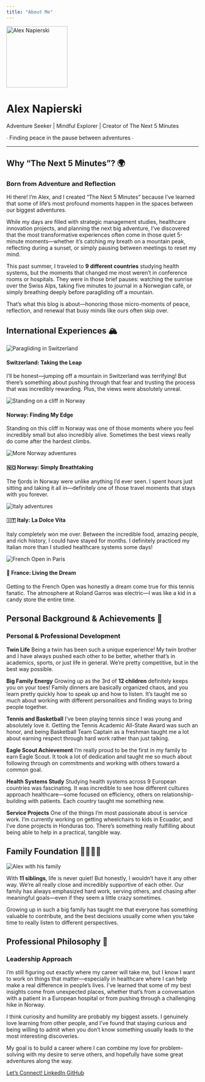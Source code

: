 ```yaml
---
title: "About Me"
---
```


::: {.hero-banner .text-center}

<img src="images/profile.jpg" alt="Alex Napierski" class="rounded-circle mb-3" width="160">

<h1>Alex Napierski</h1>

<p class="lead">Adventure Seeker | Mindful Explorer | Creator of The Next 5 Minutes</p>

<p class="hero-tagline">∙ Finding peace in the pause between adventures ∙</p>

:::

<hr class="section-divider">

## Why "The Next 5 Minutes"? 🌍

::: {.card}
<div class="card-header">
  <h3><i class="fas fa-clock"></i> Born from Adventure and Reflection</h3>
</div>

Hi there! I'm Alex, and I created "The Next 5 Minutes" because I've learned that some of life's most profound moments happen in the spaces between our biggest adventures.

While my days are filled with strategic management studies, healthcare innovation projects, and planning the next big adventure, I've discovered that the most transformative experiences often come in those quiet 5-minute moments—whether it's catching my breath on a mountain peak, reflecting during a sunset, or simply pausing between meetings to reset my mind.

This past summer, I traveled to **9 different countries** studying health systems, but the moments that changed me most weren't in conference rooms or hospitals. They were in those brief pauses: watching the sunrise over the Swiss Alps, taking five minutes to journal in a Norwegian café, or simply breathing deeply before paragliding off a mountain.

That's what this blog is about—honoring those micro-moments of peace, reflection, and renewal that busy minds like ours often skip over.
:::

## International Experiences 🏔️

<div class="row">
<div class="col-md-6">

::: {.card}
<img src="images/switzerland.jpg" alt="Paragliding in Switzerland" class="img-fluid rounded mb-3">
<h4><i class="fas fa-parachute-box"></i> Switzerland: Taking the Leap</h4>
I'll be honest—jumping off a mountain in Switzerland was terrifying! But there's something about pushing through that fear and trusting the process that was incredibly rewarding. Plus, the views were absolutely unreal.
:::

</div>
<div class="col-md-6">

::: {.card}
<img src="images/norway.jpg" alt="Standing on a cliff in Norway" class="img-fluid rounded mb-3">
<h4><i class="fas fa-mountain"></i> Norway: Finding My Edge</h4>
Standing on this cliff in Norway was one of those moments where you feel incredibly small but also incredibly alive. Sometimes the best views really do come after the hardest climbs.
:::

</div>
</div>

<div class="row mt-4">
<div class="col-md-4">

::: {.card}
<img src="images/norway2.jpg" alt="More Norway adventures" class="img-fluid rounded mb-3">
<h4>🇳🇴 Norway: Simply Breathtaking</h4>
The fjords in Norway were unlike anything I'd ever seen. I spent hours just sitting and taking it all in—definitely one of those travel moments that stays with you forever.
:::

</div>
<div class="col-md-4">

::: {.card}
<img src="images/italy.jpg" alt="Italy adventures" class="img-fluid rounded mb-3">
<h4>🇮🇹 Italy: La Dolce Vita</h4>
Italy completely won me over. Between the incredible food, amazing people, and rich history, I could have stayed for months. I definitely practiced my Italian more than I studied healthcare systems some days!
:::

</div>
<div class="col-md-4">

::: {.card}
<img src="images/paris.jpg" alt="French Open in Paris" class="img-fluid rounded mb-3">
<h4>🎾 France: Living the Dream</h4>
Getting to the French Open was honestly a dream come true for this tennis fanatic. The atmosphere at Roland Garros was electric—I was like a kid in a candy store the entire time.
:::

</div>
</div>

## Personal Background & Achievements 🎯

::: {.card}
<div class="card-header">
  <h3><i class="fas fa-lightbulb"></i> Personal & Professional Development</h3>
</div>

<div class="row">
<div class="col-md-6">

**Twin Life**
Being a twin has been such a unique experience! My twin brother and I have always pushed each other to be better, whether that's in academics, sports, or just life in general. We're pretty competitive, but in the best way possible.

**Big Family Energy**
Growing up as the 3rd of **12 children** definitely keeps you on your toes! Family dinners are basically organized chaos, and you learn pretty quickly how to speak up and how to listen. It's taught me so much about working with different personalities and finding ways to bring people together.

**Tennis and Basketball**
I've been playing tennis since I was young and absolutely love it. Getting the Tennis Academic All-State Award was such an honor, and being Basketball Team Captain as a freshman taught me a lot about earning respect through hard work rather than just talking.

</div>
<div class="col-md-6">

**Eagle Scout Achievement**
I'm really proud to be the first in my family to earn Eagle Scout. It took a lot of dedication and taught me so much about following through on commitments and working with others toward a common goal.

**Health Systems Study**
Studying health systems across 9 European countries was fascinating. It was incredible to see how different cultures approach healthcare—some focused on efficiency, others on relationship-building with patients. Each country taught me something new.

**Service Projects**
One of the things I'm most passionate about is service work. I'm currently working on getting wheelchairs to kids in Ecuador, and I've done projects in Honduras too. There's something really fulfilling about being able to help in a practical, tangible way.

</div>
</div>
:::

## Family Foundation 👨‍👩‍👧‍👦

::: {.card}
<img src="images/family.jpg" alt="Alex with his family" class="img-fluid rounded mb-3">

With **11 siblings**, life is never quiet! But honestly, I wouldn't have it any other way. We're all really close and incredibly supportive of each other. Our family has always emphasized hard work, serving others, and chasing after meaningful goals—even if they seem a little crazy sometimes.

Growing up in such a big family has taught me that everyone has something valuable to contribute, and the best decisions usually come when you take time to really listen to different perspectives.
:::

## Professional Philosophy 🚀

::: {.card}
<div class="card-header">
  <h3><i class="fas fa-heart"></i> Leadership Approach</h3>
</div>

I'm still figuring out exactly where my career will take me, but I know I want to work on things that matter—especially in healthcare where I can help make a real difference in people's lives. I've learned that some of my best insights come from unexpected places, whether that's from a conversation with a patient in a European hospital or from pushing through a challenging hike in Norway.

I think curiosity and humility are probably my biggest assets. I genuinely love learning from other people, and I've found that staying curious and being willing to admit when you don't know something usually leads to the most interesting discoveries.

My goal is to build a career where I can combine my love for problem-solving with my desire to serve others, and hopefully have some great adventures along the way.
:::

<div class="text-center mt-4">
  <a href="mailto:ajnap3@byu.edu" class="btn-contact">
    <i class="fas fa-envelope"></i> Let's Connect!
  </a>
  <a href="https://www.linkedin.com/in/alex-napierski/" class="btn-contact" target="_blank">
    <i class="fab fa-linkedin"></i> LinkedIn
  </a>
  <a href="https://github.com/ajnap" class="btn-contact" target="_blank">
    <i class="fab fa-github"></i> GitHub
  </a>
</div>